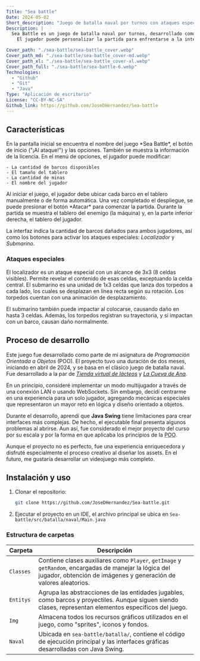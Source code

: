 ```yaml
---
Title: "Sea battle"
Date: 2024-05-02
Short_description: "Juego de batalla naval por turnos con ataques especiales y tablero personalizable"
Description: |
  Sea Battle es un juego de batalla naval por turnos, desarrollado como proyecto académico enfocado en la programación orientada a objetos (POO) con Java. 
    El jugador puede personalizar la partida para enfrentarse a la inteligencia artificial del sistema mediante ataques normales o especiales.

Cover_path: "./sea-battle/sea-battle_cover.webp"
Cover_path_md: "./sea-battle/sea-battle_cover-md.webp"
Cover_path_xl: "./sea-battle/sea-battle_cover-xl.webp"
Cover_path_full: "./sea-battle/sea-battle-6.webp"
Technologies:
  - "Github"
  - "Git"
  - "Java"
Type: "Aplicación de escritorio"
License: "CC-BY-NC-SA"
Github_link: https://github.com/JoseDHernandez/Sea-battle
---
```




<HeroProject
  Title={frontmatter.Title}
  Img={Image1}
  Release={frontmatter.Date}
  Description={frontmatter.Description}
  Technologies={frontmatter.Technologies}
  Github_link={frontmatter.Github_link}
  Demo_link={frontmatter?.Demo_link}
  License={frontmatter.License}
/>

## Características

<FeatureCard title="Menú" image={Image1}>
  En la pantalla inicial se encuentra el nombre del juego *Sea Battle*, el botón
  de inicio ("¡Al ataque!") y las opciones. También se muestra la información de
  la licencia.
</FeatureCard>

<FeatureCard title="Opciones" image={Image2}>
  En el menú de opciones, el jugador puede modificar:

    - La cantidad de barcos disponibles
    - El tamaño del tablero
    - La cantidad de minas
    - El nombre del jugador

  </FeatureCard>

<FeatureCard title="Tablero del jugador" image={Image3}>
  Al iniciar el juego, el jugador debe ubicar cada barco en el tablero
  manualmente o de forma automática. Una vez completado el despliegue, se puede
  presionar el botón *Atacar* para comenzar la partida.
</FeatureCard>

<FeatureCard title="Juego" image={Image6}>
  Durante la partida se muestra el tablero del enemigo (la máquina) y, en la parte inferior derecha, el tablero del jugador.

La interfaz indica la cantidad de barcos dañados para ambos jugadores, así como los botones para activar los ataques especiales: _Localizador_ y _Submarino_.

</FeatureCard>

### Ataques especiales

<FeatureCard title="Localizador" image={Image4}>
  El localizador es un ataque especial con un alcance de 3x3 (8 celdas
  visibles). Permite revelar el contenido de esas celdas, exceptuando la celda
  central.
</FeatureCard>

<FeatureCard title="Submarino" image={Image5}>
  El submarino es una unidad de 1x3 celdas que lanza dos torpedos a cada lado, los cuales se desplazan en línea recta según su rotación. Los torpedos cuentan con una animación de desplazamiento.

El submarino también puede impactar al colocarse, causando daño en hasta 3 celdas. Además, los torpedos registran su trayectoria, y si impactan con un barco, causan daño normalmente.

</FeatureCard>

## Proceso de desarrollo

Este juego fue desarrollado como parte de mi asignatura de _Programación Orientada a Objetos_ (POO). El proyecto tuvo una duración de dos meses, iniciando en abril de 2024, y se basa en el clásico juego de batalla naval. Fue desarrollado a la par de [_Tienda virtual de lácteos_](/proyectos/tienda-lacteos) y [_La Cueva de Ana_](/proyectos/cueva-de-ana).

En un principio, consideré implementar un modo multijugador a través de una conexión LAN o usando WebSockets. Sin embargo, decidí centrarme en una experiencia para un solo jugador, agregando mecánicas especiales que representaron un mayor reto en lógica y diseño orientado a objetos.

Durante el desarrollo, aprendí que **Java Swing** tiene limitaciones para crear interfaces más complejas. De hecho, el ejecutable final presenta algunos problemas al abrirse. Aun así, fue considerado el mejor proyecto del curso por su escala y por la forma en que aplicaba los principios de la <abbr title="Programación Orientada a Objetos">POO</abbr>.

Aunque el proyecto no es perfecto, fue una experiencia enriquecedora y disfruté especialmente el proceso creativo al diseñar los assets. En el futuro, me gustaría desarrollar un videojuego más completo.

## Instalación y uso

1. Clonar el repositorio:
   ```bash
   git clone https://github.com/JoseDHernandez/Sea-battle.git
   ```
2. Ejecutar el proyecto en un IDE, el archivo principal se ubica en `Sea-battle/src/batalla/naval/Main.java`

### Estructura de carpetas

<div class="table-responsive" >

| Carpeta   | Descripción                                                                                                                                                                |
| --------- | -------------------------------------------------------------------------------------------------------------------------------------------------------------------------- |
| `Classes` | Contiene clases auxiliares como `Player`, `getImage` y `getRandom`, encargadas de manejar la lógica del jugador, obtención de imágenes y generación de valores aleatorios. |
| `Entitys` | Agrupa las abstracciones de las entidades jugables, como barcos y proyectiles. Aunque siguen siendo clases, representan elementos específicos del juego.                   |
| `Img`     | Almacena todos los recursos gráficos utilizados en el juego, como "sprites", iconos y fondos.                                                                              |
| `Naval`   | Ubicada en `sea-battle/batalla/`, contiene el código de ejecución principal y las interfaces gráficas desarrolladas con Java Swing.                                        |

</div>
